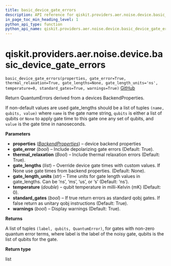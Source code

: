 ```yaml
---
title: basic_device_gate_errors
description: API reference for qiskit.providers.aer.noise.device.basic_device_gate_errors
in_page_toc_min_heading_level: 1
python_api_type: function
python_api_name: qiskit.providers.aer.noise.device.basic_device_gate_errors
---
```


<span id="qiskit-providers-aer-noise-device-basic-device-gate-errors" />

# qiskit.providers.aer.noise.device.basic\_device\_gate\_errors

<span id="qiskit.providers.aer.noise.device.basic_device_gate_errors" />

`basic_device_gate_errors(properties, gate_error=True, thermal_relaxation=True, gate_lengths=None, gate_length_units='ns', temperature=0, standard_gates=True, warnings=True)` [GitHub](https://github.com/qiskit/qiskit-aer/tree/stable/0.7/qiskit/providers/aer/noise/device/models.py "view source code")

Return QuantumErrors derived from a devices BackendProperties.

If non-default values are used gate\_lengths should be a list of tuples `(name, qubits, value)` where `name` is the gate name string, `qubits` is either a list of qubits or `None` to apply gate time to this gate one any set of qubits, and `value` is the gate time in nanoseconds.

**Parameters**

*   **properties** ([*BackendProperties*](qiskit.providers.models.BackendProperties "qiskit.providers.models.BackendProperties")) – device backend properties
*   **gate\_error** (*bool*) – Include depolarizing gate errors (Default: True).
*   **thermal\_relaxation** (*Bool*) – Include thermal relaxation errors (Default: True).
*   **gate\_lengths** (*list*) – Override device gate times with custom values. If None use gate times from backend properties. (Default: None).
*   **gate\_length\_units** (*str*) – Time units for gate length values in gate\_lengths. Can be ‘ns’, ‘ms’, ‘us’, or ‘s’ (Default: ‘ns’).
*   **temperature** (*double*) – qubit temperature in milli-Kelvin (mK) (Default: 0).
*   **standard\_gates** (*bool*) – If true return errors as standard qobj gates. If false return as unitary qobj instructions (Default: True).
*   **warnings** (*bool*) – Display warnings (Default: True).

**Returns**

A list of tuples `(label, qubits, QuantumError)`, for gates with non-zero quantum error terms, where label is the label of the noisy gate, qubits is the list of qubits for the gate.

**Return type**

list

